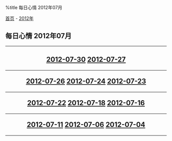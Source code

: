 %title 每日心情 2012年07月

[[../../../index|首页]] - [[../index|2012年]]
==每日心情 2012年07月==
----
<center>
<h2>
[[2012-07-30|2012-07-30]]
[[2012-07-27|2012-07-27]]
----
[[2012-07-26|2012-07-26]]
[[2012-07-24|2012-07-24]]
[[2012-07-23|2012-07-23]]
----
[[2012-07-22|2012-07-22]]
[[2012-07-18|2012-07-18]]
[[2012-07-16|2012-07-16]]
----
[[2012-07-11|2012-07-11]]
[[2012-07-06|2012-07-06]]
[[2012-07-04|2012-07-04]]
</h2>
</center>
----
